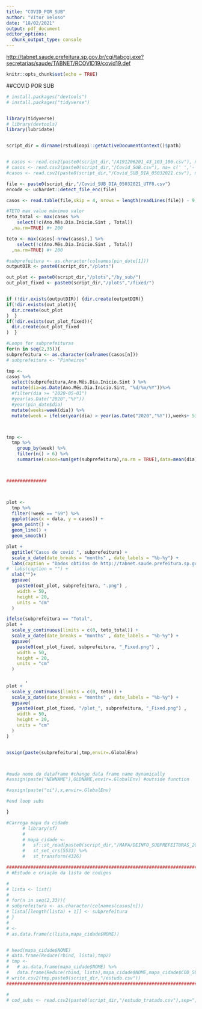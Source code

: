 ```yaml
---
title: "COVID_POR_SUB"
author: "Vitor Veloso"
date: "18/02/2021"
output: pdf_document
editor_options: 
  chunk_output_type: console
---
```


<http://tabnet.saude.prefeitura.sp.gov.br/cgi/tabcgi.exe?secretarias/saude/TABNET/RCOVID19/covid19.def>

```r
knitr::opts_chunk$set(echo = TRUE)
```

\#\#COVID POR SUB

```r

# install.packages("devtools")
# install.packages("tidyverse")



```

```r


library(tidyverse)
# library(devtools)
library(lubridate)


script_dir = dirname(rstudioapi::getActiveDocumentContext()$path)



```


```r
# casos <- read.csv2(paste0(script_dir,"/A191206201_43_103_106.csv"), na= c(' ','-'))
# casos <- read.csv2(paste0(script_dir,"/Covid_SUB.csv"), na= c(' ','-'))
#casos <- read.csv2(paste0(script_dir,"/Covid_SUB_DIA_05032021.csv"), na= c(' ','-'),encoding = "Latin1")

file <- paste0(script_dir,"/Covid_SUB_DIA_05032021_UTF8.csv")
encode <- uchardet::detect_file_enc(file)

casos <- read.table(file,skip = 4, nrows = length(readLines(file)) - 9, na= c(' ','-'),encoding = "Latin1",sep = ";",header = TRUE)

#TETO max value máximoo valor
teto_total <- max(casos %>% 
    select(!c(Ano.Mês.Dia.Inicio.Sint , Total))
  ,na.rm=TRUE) #+ 200

teto <- max(casos[-nrow(casos),] %>% 
    select(!c(Ano.Mês.Dia.Inicio.Sint , Total))
  ,na.rm=TRUE) #+ 200

#subprefeitura <- as.character(colnames(pin_date[1]))
outputDIR <- paste0(script_dir,"/plots")

out_plot <- paste0(script_dir,"/plots","/by_sub/")
out_plot_fixed <- paste0(script_dir,"/plots","/fixed/")


if (!dir.exists(outputDIR)) {dir.create(outputDIR)}
if(!dir.exists(out_plot)){
  dir.create(out_plot
)  }
if(!dir.exists(out_plot_fixed)){
  dir.create(out_plot_fixed
)  }


```

```r

#Loops for subprefeituras
for(n in seq(2,35)){
subprefeitura <- as.character(colnames(casos[n]))
# subprefeitura <- "Pinheiros"

tmp <-
casos %>%
  select(subprefeitura,Ano.Mês.Dia.Inicio.Sint ) %>%
  mutate(dia=as.Date(Ano.Mês.Dia.Inicio.Sint, "%d/%m/%Y"))%>%
  #filter(dia >= "2020-05-01")
  #year(as.Date("2020","%Y"))
  #year(pin_date$dia) 
  mutate(weeks=week(dia)) %>%
  mutate(week = ifelse(year(dia) > year(as.Date("2020","%Y")),weeks+ 53,weeks ))



tmp <- 
  tmp %>%
    group_by(week) %>%
    filter(n() > 6) %>%
    summarise(casos=sum(get(subprefeitura),na.rm = TRUE),data=mean(dia))



###############



plot <-
  tmp %>%
  filter(!week == "59") %>%
  ggplot(aes(x = data, y = casos)) +
  geom_point() +
  geom_line() +
  geom_smooth() 

plot +
  ggtitle("Casos de covid ", subprefeitura) +
  scale_x_date(date_breaks = "months" , date_labels = "%b-%y") +
  labs(caption = "Dados obtidos de http://tabnet.saude.prefeitura.sp.gov.br/cgi/tabcgi.exe?secretarias/saude/TABNET/RCOVID19/covid19.def \n Opções selecionadas Ano Mês dia Notificação, Subprefeitura, data(todas disponíveis) e casos confirmados \n Os dados foram filtrados para até a ultima semana completa \n Link: https://github.com/vvitorveloso/Casos_Covid_Subs/") +
#  labs(caption = "") + 
  xlab("")+
  ggsave(
    paste0(out_plot, subprefeitura, ".png") ,
    width = 50,
    height = 20,
    units = "cm"
  )

ifelse(subprefeitura == "Total",
plot +
  scale_y_continuous(limits = c(0, teto_total)) +
  scale_x_date(date_breaks = "months" , date_labels = "%b-%y") +
  ggsave(
    paste0(out_plot_fixed, subprefeitura, "_Fixed.png") ,
    width = 50,
    height = 20,
    units = "cm"
  )
              
       ,
plot +
  scale_y_continuous(limits = c(0, teto)) +
  scale_x_date(date_breaks = "months" , date_labels = "%b-%y") +
  ggsave(
    paste0(out_plot_fixed, "/plot_", subprefeitura, "_Fixed.png") ,
    width = 50,
    height = 20,
    units = "cm"
  )
)


assign(paste(subprefeitura),tmp,envir=.GlobalEnv)



#muda nome do dataframe #change data frame name dynamically
#assign(paste("NEWNAME"),OLDNAME,envir=.GlobalEnv) #outside function

#assign(paste("oi"),x,envir=.GlobalEnv)

#end loop subs

}


```




```r
#Carrega mapa da cidade
      # library(sf)
      # 
      # mapa_cidade <- 
      #   sf::st_read(paste0(script_dir,"/MAPA/DEINFO_SUBPREFEITURAS_2013.shp")) %>%
      #   st_set_crs(5533) %>%  
      #   st_transform(4326) 

############################################################################
# #Estudo e criação da lista de codigos

# 
# lista <- list()
# 
# for(n in seq(2,33)){
# subprefeitura <- as.character(colnames(casos[n]))
# lista[[length(lista) + 1]] <- subprefeitura
# }
# 
# <-
# as.data.frame(c(lista,mapa_cidade$NOME))


# head(mapa_cidade$NOME)
# data.frame(Reduce(rbind, lista),tmp2)
# tmp <- 
#   # as.data.frame(mapa_cidade$NOME) %>%
#   data.frame(Reduce(rbind, lista),mapa_cidade$NOME,mapa_cidade$COD_SUBPRE)
# write.csv2(tmp,paste0(script_dir,"/estudo.csv"))
############################################################################

# 
# cod_subs <- read.csv2(paste0(script_dir,"/estudo_tratado.csv"),sep=",")


```

